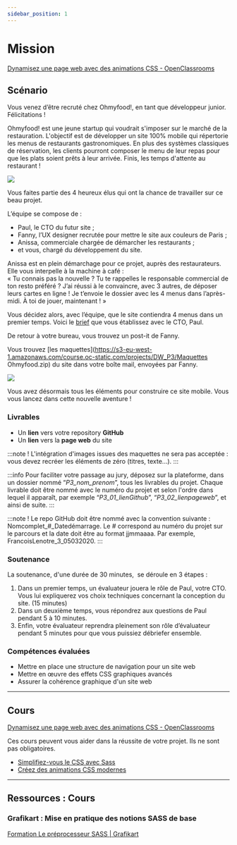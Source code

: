 ```yaml
---
sidebar_position: 1
---
```


# Mission

[Dynamisez une page web avec des animations CSS - OpenClassrooms](https://openclassrooms.com/fr/paths/185/projects/637/assignment)

## Scénario

Vous venez d’être recruté chez Ohmyfood!, en tant que développeur junior. Félicitations !

Ohmyfood! est une jeune startup qui voudrait s'imposer sur le marché de la restauration. L'objectif est de développer un site
100% mobile qui répertorie les menus de restaurants gastronomiques. En plus des systèmes classiques de réservation, les clients
pourront composer le menu de leur repas pour que les plats soient prêts à leur arrivée. Finis, les temps d'attente au restaurant !

![](https://user.oc-static.com/upload/2020/08/24/15982603994672_ohmyfood.png)

Vous faites partie des 4 heureux élus qui ont la chance de travailler sur ce beau projet.

L’équipe se compose de :
- Paul, le CTO du futur site ;
- Fanny, l’UX designer recrutée pour mettre le site aux couleurs de Paris ;
- Anissa, commerciale chargée de démarcher les restaurants ;
- et vous, chargé du développement du site.

Anissa est en plein démarchage pour ce projet, auprès des restaurateurs. Elle vous interpelle à la machine à café : <br />
« Tu connais pas la nouvelle ? Tu te rappelles le responsable commercial de ton resto préféré ? J’ai réussi à le convaincre, avec
3 autres, de déposer leurs cartes en ligne ! Je t’envoie le dossier avec les 4 menus dans l’après-midi. À toi de jouer, maintenant ! »

Vous décidez alors, avec l’équipe, que le site contiendra 4 menus dans un premier temps. Voici le [brief](https://s3-eu-west-1.amazonaws.com/course.oc-static.com/projects/DW_P3/Brief%20cre%CC%81atif%20-%20Ohmyfood!.pdf)
que vous établissez avec le CTO, Paul.

De retour à votre bureau, vous trouvez un post-it de Fanny.

Vous trouvez [les maquettes](https://s3-eu-west-1.amazonaws.com/course.oc-static.com/projects/DW_P3/Maquettes Ohmyfood.zip) du
site dans votre boîte mail, envoyées par Fanny.

![](https://user.oc-static.com/upload/2020/08/24/15982605908418_Maquettes%20Ohmyfood.jpg)

Vous avez désormais tous les éléments pour construire ce site mobile. Vous vous lancez dans cette nouvelle aventure !

### Livrables

- Un **lien** vers votre repository **GitHub**
- Un **lien** vers la **page web** du site

:::note !
L'intégration d'images issues des maquettes ne sera pas acceptée : vous devez recréer les éléments de zéro (titres, texte...).
:::

:::info
Pour faciliter votre passage au jury, déposez sur la plateforme, dans un dossier nommé “_P3\_nom\_prenom_”, tous les livrables du
projet. Chaque livrable doit être nommé avec le numéro du projet et selon l'ordre dans lequel il apparaît, par exemple
“_P3_01_lienGithub_”, “_P3_02_lienpageweb_”, et ainsi de suite.
:::

:::note !
Le repo GitHub doit être nommé avec la convention suivante : Nomcomplet_#_Datedémarrage. Le # correspond au numéro du projet
sur le parcours et la date doit être au format jjmmaaaa. Par exemple, FrancoisLenotre_3_05032020.
:::

### Soutenance

La soutenance, d'une durée de 30 minutes,  se déroule en 3 étapes :
1. Dans un premier temps, un évaluateur jouera le rôle de Paul, votre CTO. Vous lui expliquerez vos choix techniques concernant
la conception du site. (15 minutes)
2. Dans un deuxième temps, vous répondrez aux questions de Paul pendant 5 à 10 minutes.
3. Enfin, votre évaluateur reprendra pleinement son rôle d’évaluateur pendant 5 minutes pour que vous puissiez débriefer ensemble.

### Compétences évaluées

- Mettre en place une structure de navigation pour un site web
- Mettre en œuvre des effets CSS graphiques avancés
- Assurer la cohérence graphique d'un site web

-----

## Cours

[Dynamisez une page web avec des animations CSS - OpenClassrooms](https://openclassrooms.com/fr/paths/185/projects/637/courses)

Ces cours peuvent vous aider dans la réussite de votre projet. Ils ne sont pas obligatoires.

- [Simplifiez-vous le CSS avec Sass](https://openclassrooms.com/fr/courses/6106181-simplifiez-vous-le-css-avec-sass)
- [Créez des animations CSS modernes](https://openclassrooms.com/fr/courses/5919246-creez-des-animations-css-modernes)

-----

## Ressources : Cours

### Grafikart : Mise en pratique des notions SASS de base

[Formation Le préprocesseur SASS | Grafikart](https://grafikart.fr/formations/sass-preprocesseur)

